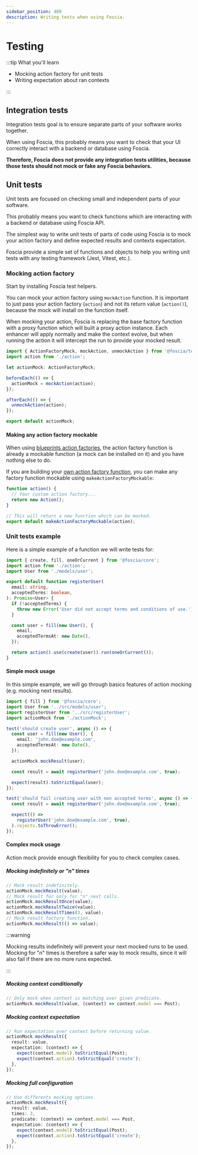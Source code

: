 ```yaml
---
sidebar_position: 400
description: Writing tests when using Foscia.
---
```



# Testing

:::tip What you'll learn

- Mocking action factory for unit tests
- Writing expectation about ran contexts

:::

## Integration tests

Integration tests goal is to ensure separate parts of your software works
together.

When using Foscia, this probably means you want to check that your UI correctly
interact with a backend or database using Foscia.

**Therefore, Foscia does not provide any integration tests utilities, because
those tests should not mock or fake any Foscia behaviors.**

## Unit tests

Unit tests are focused on checking small and independent parts of your software.

This probably means you want to check functions which are interacting with a
backend or database using Foscia API.

The simplest way to write unit tests of parts of code using Foscia is to mock
your action factory and define expected results and contexts expectation.

Foscia provide a simple set of functions and objects to help you writing unit
tests with any testing framework (Jest, Vitest, etc.).

### Mocking action factory

Start by installing Foscia test helpers.

<ShellCommand command="add dev @foscia/test" />

You can mock your action factory using `mockAction` function. It is important to
just pass your action factory (`action`) and not its return value (`action()`),
because the mock will install on the function itself.

When mocking your action, Foscia is replacing the base factory function with a
proxy function which will built a proxy action instance. Each enhancer will
apply normally and make the context evolve, but when running the action it will
intercept the run to provide your mocked result.

```typescript title="test/actionMock.ts"
import { ActionFactoryMock, mockAction, unmockAction } from '@foscia/test';
import action from './action';

let actionMock: ActionFactoryMock;

beforeEach(() => {
  actionMock = mockAction(action);
});

afterEach(() => {
  unmockAction(action);
});

export default actionMock;
```

#### Making any action factory mockable

When using [blueprints action factories](/docs/getting-started#with-blueprints),
the action factory function is already a mockable function (a mock can be
installed on it) and you have nothing else to do.

If you are building your
[own action factory function](docs/guides/actions/custom-action-factory), you
can make any factory function mockable using `makeActionFactoryMockable`:

```typescript title="action.ts"
function action() {
  // Your custom action factory...
  return new Action();
}

// This will return a new function which can be mocked.
export default makeActionFactoryMockable(action);
```

### Unit tests example

Here is a simple example of a function we will write tests for:

```typescript title="src/registerUser.ts"
import { create, fill, oneOrCurrent } from '@foscia/core';
import action from './action';
import User from './models/user';

export default function registerUser(
  email: string,
  acceptedTerms: boolean,
): Promise<User> {
  if (!acceptedTerms) {
    throw new Error('User did not accept terms and conditions of use.');
  }

  const user = fill(new User(), {
    email,
    acceptedTermsAt: new Date(),
  });

  return action().use(create(user)).run(oneOrCurrent());
}
```

#### Simple mock usage

In this simple example, we will go through basics features of action mocking
(e.g. mocking next results).

```typescript title="test/registerUser.test.ts"
import { fill } from '@foscia/core';
import User from '../src/models/user';
import registerUser from '../src/registerUser';
import actionMock from './actionMock';

test('should create user', async () => {
  const user = fill(new User(), {
    email: 'john.doe@example.com',
    acceptedTermsAt: new Date(),
  });

  actionMock.mockResult(user);

  const result = await registerUser('john.doe@example.com', true);

  expect(result).toStrictEqual(user);
});

test('should fail creating user with non accepted terms', async () => {
  const result = await registerUser('john.doe@example.com', true);

  expect(() =>
    registerUser('john.doe@example.com', true),
  ).rejects.toThrowError();
});
```

#### Complex mock usage

Action mock provide enough flexibility for you to check complex cases.

##### Mocking indefinitely or "n" times

```typescript
// Mock result indefinitely.
actionMock.mockResult(value);
// Mock result for only for "n" next calls.
actionMock.mockResultOnce(value);
actionMock.mockResultTwice(value);
actionMock.mockResultTimes(3, value);
// Mock result factory function.
actionMock.mockResult(() => value);
```

:::warning

Mocking results indefinitely will prevent your next mocked runs to be used.
Mocking for "n" times is therefore a safer way to mock results, since it will
also fail if there are no more runs expected.

:::

##### Mocking context conditionally

```typescript
// Only mock when context is matching over given predicate.
actionMock.mockResult(value, (context) => context.model === Post);
```

##### Mocking context expectation

```typescript
// Run expectation over context before returning value.
actionMock.mockResult({
  result: value,
  expectation: (context) => {
    expect(context.model).toStrictEqual(Post);
    expect(context.action).toStrictEqual('create');
  },
});
```

##### Mocking full configuration

```typescript
// Use differents mocking options.
actionMock.mockResult({
  result: value,
  times: 3,
  predicate: (context) => context.model === Post,
  expectation: (context) => {
    expect(context.model).toStrictEqual(Post);
    expect(context.action).toStrictEqual('create');
  },
});
```
